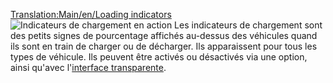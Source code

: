 [[Translation:Main/en/Loading indicators]]
{{en/-}}
[[File:en/Loading indicators.png|thumb|Indicateurs de chargement en action]]
Les indicateurs de chargement sont des petits signes de pourcentage affichés au-dessus des véhicules quand ils sont en train de charger ou de décharger. Ils apparaissent pour tous les types de véhicule. Ils peuvent être activés ou désactivés via une option, ainsi qu'avec l'[[Main/fr/Interface transparente|interface transparente]].